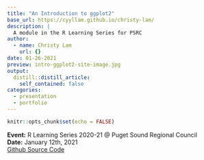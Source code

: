 ```yaml
---
title: "An Introduction to ggplot2"
base_url: https://cyyllam.github.io/christy-lam/
description: |
  A module in the R Learning Series for PSRC
author:
  - name: Christy Lam
    url: {}
date: 01-26-2021
preview: intro-ggplot2-site-image.jpg
output:
  distill::distill_article:
    self_contained: false
categories:
  - presentation
  - portfolio
---
```



```r
knitr::opts_chunk$set(echo = FALSE)
```

**Event:** R Learning Series 2020-21 @ Puget Sound Regional Council  
**Date:** January 12th, 2021  
[Github Source Code](https://psrc.github.io/intro-ggplot2/)


